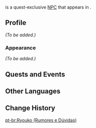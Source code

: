 {{Meta
<!-- Remove this template after adding the missing info -->
|missing_NPC_profile  = yes
}}
{{About|the quest-exclusive NPC|the regular NPC|Ryouko}}
{{Meta
<!-- REMOVE THIS TEMPLATE AFTER ADDING MISSING INFO -->
|missing_NPC_profile  = yes
}}
{{Character Infobox
|name             = Ryouko
|type             = Quest NPC
|image            = NPC Ryouko (Rumors Abound).png
|region           = Inazuma
|location         = Inazuma
}}
{{Lang|'''Ryouko'''|ja=亮子|ja_rm=Ryouko}} is a quest-exclusive [[NPC]] that appears in {{Quest|Warriors' Dreams Like Spring Grass Renewing}}.

==Profile==
<!-- detailed story/lore information goes here -->
''(To be added.)''

===Appearance===
''(To be added.)''

==Quests and Events==
{{Quests and Events}}

==Other Languages==
{{Other Languages|default_hidden = 1
|en      = Ryouko
|zhs     = 亮子
|zhs_rm  = Liàngzi
|zht     = 亮子
|zht_rm  = Liàngzi
|ja      = 亮子
|ja_rm   = Ryouko
|ko      = 료우코
|es      = Ryouko
|fr      = Ryouko
|ru      = Рёко
|th      = Ryouko
|vi      = Ryouko
|de      = Ryouko
|id      = Ryouko
|pt      = Ryouko
|tr      = Ryouko
|it      = Ryouko
}}

==Change History==
{{Change History|2.1}}

[[pt-br:Ryouko (Rumores e Dúvidas)]]